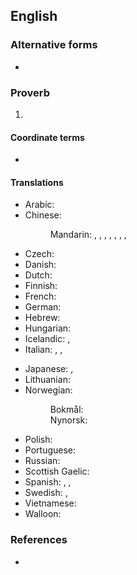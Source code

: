 ==English==

===Alternative forms===
* {{alter|en|it never rains but that it pours|when it rains, it pours}}

===Proverb===
{{en-proverb}}

# {{def|[[unfortunate|Unfortunate]] events occur in [[quantity]].}}
#: {{syn|en|misfortunes never come singly|misfortunes never come alone}}

====Coordinate terms====
* {{l|en|bad things come in threes}}

====Translations====
{{trans-top|unfortunate events occur in quantity}}
* Arabic: {{t|ar|هي المصائب لا تأتي فرادى}}
* Chinese:
*: Mandarin: {{t+|cmn|屋漏偏逢連夜雨}}, {{t+|cmn|屋漏偏逢连夜雨|tr=wū lòu piān féng lián yè yǔ}}, {{t+|cmn|一波未平，一波又起}}, {{t+|cmn|一波未平，一波又起|tr=yī bō wèi píng yī bō yòu qǐ}}, {{t|cmn|喝口涼水都能塞牙縫}}, {{t|cmn|喝口凉水都能塞牙缝|tr=hē kǒu liángshuǐ sài yá fèng}}, {{t+|cmn|禍不單行}}, {{t+|cmn|祸不单行|tr=huòbùdānxíng}}
* Czech: {{i|vulgar}} {{t|cs|když se to sere, tak se to sere}}
* Danish: {{t|da|en ulykke kommer sjældent alene}}
* Dutch: {{t|nl|een ongeluk komt zelden alleen}}
* Finnish: {{t|fi|kaikki on vastaan, vain saha puoltaa}}
* French: {{t+|fr|un malheur ne vient jamais seul}}
* German: {{t+|de|ein Unglück kommt selten allein}}
* Hebrew: {{t|he|צרות באות בצרורות}}
* Hungarian: {{t+|hu|a baj nem jár egyedül}}
* Icelandic: {{t+|is|sjaldan er ein báran stök}}, {{t+|is|það er ýmist of eða van}}
* Italian: {{t|it|i guai non vengono mai da soli}}, {{t|it|piove sul bagnato}}, {{t|it|al peggio non c'è mai fine}}
{{trans-mid}}
* Japanese: {{t|ja|踏んだり蹴ったり|tr=ふんだりけったり, fundari-kettari}}, {{t|ja|降れば土砂降り|tr=ふればどしゃぶり, fureba doshaburi}}
* Lithuanian: {{t|lt|bėda viena nevaikšto}}
* Norwegian:
*: Bokmål: {{t+|nb|en ulykke kommer sjelden alene}}
*: Nynorsk: {{t|nn|ei ulykke kjem sjeldan aleine}}
* Polish: {{t+|pl|nieszczęścia chodzą parami}}
* Portuguese: {{t|pt|um mal nunca vem só}}
* Russian: {{t+|ru|пришла́ беда́ — отворя́й воро́та|lit=when the trouble comes, open the gate}}
* Scottish Gaelic: {{t|gd|nuair a thig air duine, thig air uile|lit=when it befalls one, it befalls all}}
* Spanish: {{t|es|las desgracias nunca vienen solas}}, {{t|es|cuando llueve, diluvia}}, {{t|es|llueve sobre mojado}}
* Swedish: {{t|sv|en olycka kommer sällan ensam}}, {{t|sv|när det regnar så öser det ner}}
* Vietnamese: {{t-needed|vi}}
* Walloon: {{t+|wa|on måleur ni vént måy tot seu}}
{{trans-bottom}}

===References===
* {{cite-book
|author=Gregory Y. Titelman
|title=Random House Dictionary of Popular Proverbs and Sayings
|year=1996
|ISBN=0-679-44554-4
|page=172}}

{{catlangname|en|terms with placeholder "it"}}